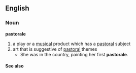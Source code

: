 == English ==
=== Noun ===
'''pastorale'''
# a play or a [[musical]] product which has a [[pastoral]] subject
# art that is suggestive of [[pastoral]] themes
#* She was in the country, painting her first '''pastorale'''.
==== See also ====
{{pedialite}}